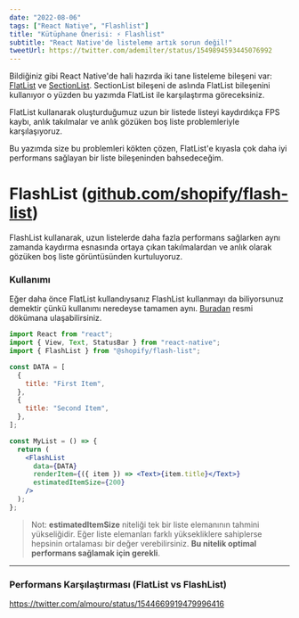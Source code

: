 ```yaml
---
date: "2022-08-06"
tags: ["React Native", "Flashlist"]
title: "Kütüphane Önerisi: ⚡️ Flashlist"
subtitle: "React Native'de listeleme artık sorun değil!"
tweetUrl: https://twitter.com/ademilter/status/1549894593445076992
---
```


Bildiğiniz gibi React Native'de hali hazırda iki tane listeleme bileşeni var: [FlatList](https://reactnative.dev/docs/flatlist) ve [SectionList](https://reactnative.dev/docs/sectionlist). SectionList bileşeni de aslında FlatList bileşenini kullanıyor o yüzden bu yazımda FlatList ile karşılaştırma göreceksiniz.

FlatList kullanarak oluşturduğumuz uzun bir listede listeyi kaydırdıkça FPS kaybı, anlık takılmalar ve anlık gözüken boş liste problemleriyle karşılaşıyoruz.

Bu yazımda size bu problemleri kökten çözen, FlatList'e kıyasla çok daha iyi performans sağlayan bir liste bileşeninden bahsedeceğim.

# FlashList ([github.com/shopify/flash-list](https://github.com/shopify/flash-list))

FlashList kullanarak, uzun listelerde daha fazla performans sağlarken aynı zamanda kaydırma esnasında ortaya çıkan takılmalardan ve anlık olarak gözüken boş liste görüntüsünden kurtuluyoruz.

### Kullanımı

Eğer daha önce FlatList kullandıysanız FlashList kullanmayı da biliyorsunuz demektir çünkü kullanımı neredeyse tamamen aynı. [Buradan](https://shopify.github.io/flash-list/docs/usage) resmi dökümana ulaşabilirsiniz.

```jsx {19} showLineNumbers
import React from "react";
import { View, Text, StatusBar } from "react-native";
import { FlashList } from "@shopify/flash-list";

const DATA = [
  {
    title: "First Item",
  },
  {
    title: "Second Item",
  },
];

const MyList = () => {
  return (
    <FlashList
      data={DATA}
      renderItem={({ item }) => <Text>{item.title}</Text>}
      estimatedItemSize={200}
    />
  );
};
```

> Not: **estimatedItemSize** niteliği tek bir liste elemanının tahmini yükseliğidir. Eğer liste elemanları farklı yüksekliklere sahiplerse hepsinin ortalaması bir değer verebilirsiniz. **Bu nitelik optimal performans sağlamak için gerekli**.

---

### Performans Karşılaştırması (FlatList vs FlashList)

https://twitter.com/almouro/status/1544669919479996416
